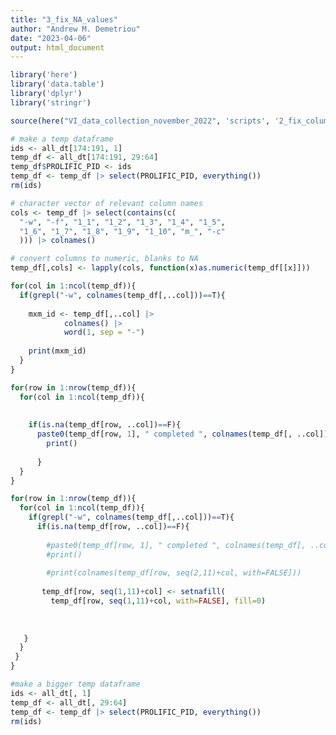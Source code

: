 ```yaml
---
title: "3_fix_NA_values"
author: "Andrew M. Demetriou"
date: "2023-04-06"
output: html_document
---
```


```r
library('here')
library('data.table')
library('dplyr')
library('stringr')
```


```r
source(here("VI_data_collection_november_2022", 'scripts', '2_fix_column_names_1.0.R'))
```

```r
# make a temp dataframe
ids <- all_dt[174:191, 1]
temp_df <- all_dt[174:191, 29:64]
temp_df$PROLIFIC_PID <- ids
temp_df <- temp_df |> select(PROLIFIC_PID, everything())
rm(ids)
```

```r
# character vector of relevant column names
cols <- temp_df |> select(contains(c(
  "-w", "-f", "1_1", "1_2", "1_3", "1_4", "1_5", 
  "1_6", "1_7", "1_8", "1_9", "1_10", "m_", "-c"
  ))) |> colnames()

# convert columns to numeric, blanks to NA
temp_df[,cols] <- lapply(cols, function(x)as.numeric(temp_df[[x]]))
```

```r
for(col in 1:ncol(temp_df)){
  if(grepl("-w", colnames(temp_df[,..col]))==T){
    
    mxm_id <- temp_df[,..col] |>
            colnames() |>
            word(1, sep = "-")
    
    print(mxm_id)
  }
}

```
```r
for(row in 1:nrow(temp_df)){
  for(col in 1:ncol(temp_df)){
    
    
    if(is.na(temp_df[row, ..col])==F){
      paste0(temp_df[row, 1], " completed ", colnames(temp_df[, ..col])) |>
        print()
      
      }
  }
}
```

```r
for(row in 1:nrow(temp_df)){
  for(col in 1:ncol(temp_df)){
    if(grepl("-w", colnames(temp_df[,..col]))==T){
      if(is.na(temp_df[row, ..col])==F){
        
        #paste0(temp_df[row, 1], " completed ", colnames(temp_df[, ..col])) |>
        #print()
        
        #print(colnames(temp_df[row, seq(2,11)+col, with=FALSE]))
        
       temp_df[row, seq(1,11)+col] <- setnafill(
         temp_df[row, seq(1,11)+col, with=FALSE], fill=0)
        
        
      
   }
  }
 }
}
```

```r
#make a bigger temp dataframe
ids <- all_dt[, 1]
temp_df <- all_dt[, 29:64]
temp_df <- temp_df |> select(PROLIFIC_PID, everything())
rm(ids)
```

